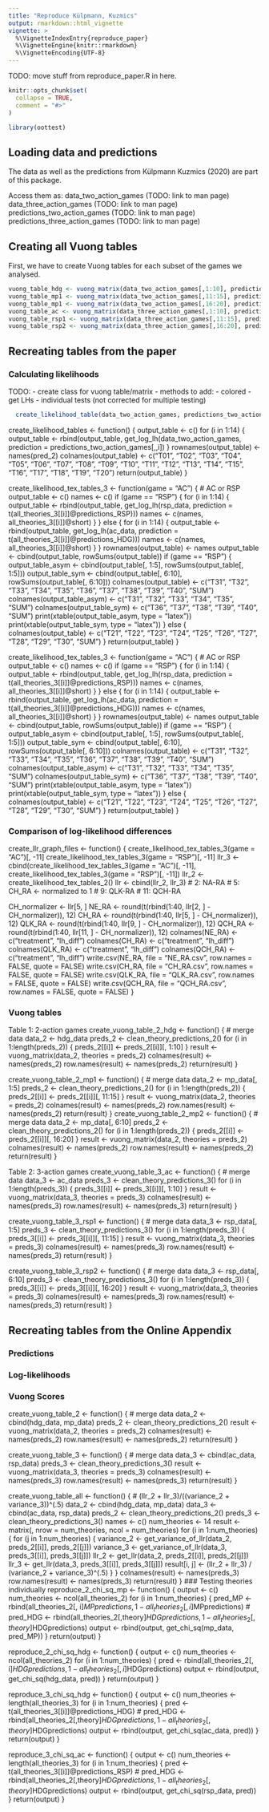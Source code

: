 ```yaml
---
title: "Reproduce Külpmann, Kuzmics"
output: rmarkdown::html_vignette
vignette: >
  %\VignetteIndexEntry{reproduce_paper}
  %\VignetteEngine{knitr::rmarkdown}
  %\VignetteEncoding{UTF-8}
---
```

TODO: move stuff from reproduce_paper.R in here.

```r
knitr::opts_chunk$set(
  collapse = TRUE,
  comment = "#>"
)
```

```r
library(oottest)
```


## Loading data and predictions

The data as well as the predictions from Külpmann Kuzmics (2020) are part of this package.

Access them as:
data_two_action_games (TODO: link to man page)
data_three_action_games (TODO: link to man page)
predictions_two_action_games (TODO: link to man page)
predictions_three_action_games (TODO: link to man page)


## Creating all Vuong tables

First, we have to create Vuong tables for each subset of the games we analysed.

```r
vuong_table_hdg <- vuong_matrix(data_two_action_games[,1:10], predictions_two_action_games[,1:10,])
vuong_table_mp1 <- vuong_matrix(data_two_action_games[,11:15], predictions_two_action_games[,11:15,])
vuong_table_mp1 <- vuong_matrix(data_two_action_games[,16:20], predictions_two_action_games[,16:20,])
vuong_table_ac <- vuong_matrix(data_three_action_games[,1:10], predictions_three_action_games[,1:10,])
vuong_table_rsp1 <- vuong_matrix(data_three_action_games[,11:15], predictions_three_action_games[,11:15,])
vuong_table_rsp2 <- vuong_matrix(data_three_action_games[,16:20], predictions_three_action_games[,16:20,])
```


## Recreating tables from the paper
### Calculating likelihoods

TODO: 
- create class for vuong table/matrix
- methods to add:
  - colored
  - get LHs
  - individual tests (not corrected for multiple testing)

```r
  create_likelihood_table(data_two_action_games, predictions_two_action_games)

```

create_likelihood_tables <- function() {
  output_table <- c()
  for (i in 1:14) {
    output_table <- rbind(output_table, get_log_lh(data_two_action_games, prediction = predictions_two_action_games[,,i])
  }
  rownames(output_table) <- names(pred_2)
  colnames(output_table) <- c("T01", "T02", "T03", "T04", "T05", "T06", "T07", "T08", "T09", "T10", "T11", "T12", "T13", "T14", "T15", "T16", "T17", "T18", "T19", "T20")
  return(output_table)
}

create_likelihood_tex_tables_3 <- function(game = "AC") {
  # AC or RSP
  output_table <- c()
  names <- c()
  if (game == "RSP") {
    for (i in 1:14) {
      output_table <- rbind(output_table, get_log_lh(rsp_data, prediction = t(all_theories_3[[i]]@predictions_RSP)))
      names <- c(names, all_theories_3[[i]]@short)
    }
  } else {
    for (i in 1:14) {
      output_table <- rbind(output_table, get_log_lh(ac_data, prediction = t(all_theories_3[[i]]@predictions_HDG)))
      names <- c(names, all_theories_3[[i]]@short)
    }
  }
  rownames(output_table) <- names
  output_table <- cbind(output_table, rowSums(output_table))
  if (game == "RSP") {
    output_table_asym <- cbind(output_table[, 1:5], rowSums(output_table[, 1:5]))
    output_table_sym <- cbind(output_table[, 6:10], rowSums(output_table[, 6:10]))
    colnames(output_table) <- c("T31", "T32", "T33", "T34", "T35", "T36", "T37", "T38", "T39", "T40", "SUM")
    colnames(output_table_asym) <- c("T31", "T32", "T33", "T34", "T35", "SUM")
    colnames(output_table_sym) <- c("T36", "T37", "T38", "T39", "T40", "SUM")
    print(xtable(output_table_asym, type = "latex"))
    print(xtable(output_table_sym, type = "latex"))
  } else {
    colnames(output_table) <- c("T21", "T22", "T23", "T24", "T25", "T26", "T27", "T28", "T29", "T30", "SUM")
  }
  return(output_table)
}

create_likelihood_tex_tables_3 <- function(game = "AC") {
  # AC or RSP
  output_table <- c()
  names <- c()
  if (game == "RSP") {
    for (i in 1:14) {
      output_table <- rbind(output_table, get_log_lh(rsp_data, prediction = t(all_theories_3[[i]]@predictions_RSP)))
      names <- c(names, all_theories_3[[i]]@short)
    }
  } else {
    for (i in 1:14) {
      output_table <- rbind(output_table, get_log_lh(ac_data, prediction = t(all_theories_3[[i]]@predictions_HDG)))
      names <- c(names, all_theories_3[[i]]@short)
    }
  }
  rownames(output_table) <- names
  output_table <- cbind(output_table, rowSums(output_table))
  if (game == "RSP") {
    output_table_asym <- cbind(output_table[, 1:5], rowSums(output_table[, 1:5]))
    output_table_sym <- cbind(output_table[, 6:10], rowSums(output_table[, 6:10]))
    colnames(output_table) <- c("T31", "T32", "T33", "T34", "T35", "T36", "T37", "T38", "T39", "T40", "SUM")
    colnames(output_table_asym) <- c("T31", "T32", "T33", "T34", "T35", "SUM")
    colnames(output_table_sym) <- c("T36", "T37", "T38", "T39", "T40", "SUM")
    print(xtable(output_table_asym, type = "latex"))
    print(xtable(output_table_sym, type = "latex"))
  } else {
    colnames(output_table) <- c("T21", "T22", "T23", "T24", "T25", "T26", "T27", "T28", "T29", "T30", "SUM")
  }
  return(output_table)
}

### Comparison of log-likelihood differences


create_llr_graph_files <- function() {
  create_likelihood_tex_tables_3(game = "AC")[, -11]
  create_likelihood_tex_tables_3(game = "RSP")[, -11]
  llr_3 <- cbind(create_likelihood_tex_tables_3(game = "AC")[, -11], create_likelihood_tex_tables_3(game = "RSP")[, -11])
  llr_2 <- create_likelihood_tex_tables_2()
  llr <- cbind(llr_2, llr_3)
  # 2: NA-RA
  # 5: CH_RA <- normalized to 1
  # 9: QLK-RA
  # 11: QCH-RA

  CH_normalizer <- llr[5, ]
  NE_RA <- round(t(rbind(1:40, llr[2, ] - CH_normalizer)), 12)
  CH_RA <- round(t(rbind(1:40, llr[5, ] - CH_normalizer)), 12)
  QLK_RA <- round(t(rbind(1:40, llr[9, ] - CH_normalizer)), 12)
  QCH_RA <- round(t(rbind(1:40, llr[11, ] - CH_normalizer)), 12)
  colnames(NE_RA) <- c("treatment", "lh_diff")
  colnames(CH_RA) <- c("treatment", "lh_diff")
  colnames(QLK_RA) <- c("treatment", "lh_diff")
  colnames(QCH_RA) <- c("treatment", "lh_diff")
  write.csv(NE_RA, file = "NE_RA.csv", row.names = FALSE, quote = FALSE)
  write.csv(CH_RA, file = "CH_RA.csv", row.names = FALSE, quote = FALSE)
  write.csv(QLK_RA, file = "QLK_RA.csv", row.names = FALSE, quote = FALSE)
  write.csv(QCH_RA, file = "QCH_RA.csv", row.names = FALSE, quote = FALSE)
}

### Vuong tables
Table 1: 2-action games
create_vuong_table_2_hdg <- function() {
  # merge data
  data_2 <- hdg_data
  preds_2 <- clean_theory_predictions_2()
  for (i in 1:length(preds_2)) {
    preds_2[[i]] <- preds_2[[i]][, 1:10]
  }
  result <- vuong_matrix(data_2, theories = preds_2)
  colnames(result) <- names(preds_2)
  row.names(result) <- names(preds_2)
  return(result)
}

create_vuong_table_2_mp1 <- function() {
  # merge data
  data_2 <- mp_data[, 1:5]
  preds_2 <- clean_theory_predictions_2()
  for (i in 1:length(preds_2)) {
    preds_2[[i]] <- preds_2[[i]][, 11:15]
  }
  result <- vuong_matrix(data_2, theories = preds_2)
  colnames(result) <- names(preds_2)
  row.names(result) <- names(preds_2)
  return(result)
}
create_vuong_table_2_mp2 <- function() {
  # merge data
  data_2 <- mp_data[, 6:10]
  preds_2 <- clean_theory_predictions_2()
  for (i in 1:length(preds_2)) {
    preds_2[[i]] <- preds_2[[i]][, 16:20]
  }
  result <- vuong_matrix(data_2, theories = preds_2)
  colnames(result) <- names(preds_2)
  row.names(result) <- names(preds_2)
  return(result)
}

Table 2: 3-action games
create_vuong_table_3_ac <- function() {
  # merge data
  data_3 <- ac_data
  preds_3 <- clean_theory_predictions_3()
  for (i in 1:length(preds_3)) {
    preds_3[[i]] <- preds_3[[i]][, 1:10]
  }
  result <- vuong_matrix(data_3, theories = preds_3)
  colnames(result) <- names(preds_3)
  row.names(result) <- names(preds_3)
  return(result)
}

create_vuong_table_3_rsp1 <- function() {
  # merge data
  data_3 <- rsp_data[, 1:5]
  preds_3 <- clean_theory_predictions_3()
  for (i in 1:length(preds_3)) {
    preds_3[[i]] <- preds_3[[i]][, 11:15]
  }
  result <- vuong_matrix(data_3, theories = preds_3)
  colnames(result) <- names(preds_3)
  row.names(result) <- names(preds_3)
  return(result)
}

create_vuong_table_3_rsp2 <- function() {
  # merge data
  data_3 <- rsp_data[, 6:10]
  preds_3 <- clean_theory_predictions_3()
  for (i in 1:length(preds_3)) {
    preds_3[[i]] <- preds_3[[i]][, 16:20]
  }
  result <- vuong_matrix(data_3, theories = preds_3)
  colnames(result) <- names(preds_3)
  row.names(result) <- names(preds_3)
  return(result)
}


## Recreating tables from the Online Appendix
### Predictions

### Log-likelihoods


### Vuong Scores


create_vuong_table_2 <- function() {
  # merge data
  data_2 <- cbind(hdg_data, mp_data)
  preds_2 <- clean_theory_predictions_2()
  result <- vuong_matrix(data_2, theories = preds_2)
  colnames(result) <- names(preds_2)
  row.names(result) <- names(preds_2)
  return(result)
}

create_vuong_table_3 <- function() {
  # merge data
  data_3 <- cbind(ac_data, rsp_data)
  preds_3 <- clean_theory_predictions_3()
  result <- vuong_matrix(data_3, theories = preds_3)
  colnames(result) <- names(preds_3)
  row.names(result) <- names(preds_3)
  return(result)
}

create_vuong_table_all <- function() {
  # (llr_2 + llr_3)/((variance_2 + variance_3))^(.5)
  data_2 <- cbind(hdg_data, mp_data)
  data_3 <- cbind(ac_data, rsp_data)
  preds_2 <- clean_theory_predictions_2()
  preds_3 <- clean_theory_predictions_3()
  names <- c()
  num_theories <- 14
  result <- matrix(, nrow = num_theories, ncol = num_theories)
  for (i in 1:num_theories) {
    for (j in 1:num_theories) {
      variance_2 <- get_variance_of_llr(data_2, preds_2[[i]], preds_2[[j]])
      variance_3 <- get_variance_of_llr(data_3, preds_3[[i]], preds_3[[j]])
      llr_2 <- get_llr(data_2, preds_2[[i]], preds_2[[j]])
      llr_3 <- get_llr(data_3, preds_3[[i]], preds_3[[j]])
      result[i, j] <- (llr_2 + llr_3) / (variance_2 + variance_3)^(.5)
    }
  }
  colnames(result) <- names(preds_3)
  row.names(result) <- names(preds_3)
  return(result)
}
### Testing theories individually
reproduce_2_chi_sq_mp <- function() {
  output <- c()
  num_theories <- ncol(all_theories_2)
  for (i in 1:num_theories) {
    pred_MP <- rbind(all_theories_2[, i]$MPpredictions, 1 - all_theories_2[, i]$MPpredictions)
    # pred_HDG <- rbind(all_theories_2[,theory]$HDGpredictions, 1- all_theories_2[,theory]$HDGpredictions)
    output <- rbind(output, get_chi_sq(mp_data, pred_MP))
  }
  return(output)
}

reproduce_2_chi_sq_hdg <- function() {
  output <- c()
  num_theories <- ncol(all_theories_2)
  for (i in 1:num_theories) {
    pred <- rbind(all_theories_2[, i]$HDGpredictions, 1 - all_theories_2[, i]$HDGpredictions)
    output <- rbind(output, get_chi_sq(hdg_data, pred))
  }
  return(output)
}

reproduce_3_chi_sq_hdg <- function() {
  output <- c()
  num_theories <- length(all_theories_3)
  for (i in 1:num_theories) {
    pred <- t(all_theories_3[[i]]@predictions_HDG)
    # pred_HDG <- rbind(all_theories_2[,theory]$HDGpredictions, 1- all_theories_2[,theory]$HDGpredictions)
    output <- rbind(output, get_chi_sq(ac_data, pred))
  }
  return(output)
}

reproduce_3_chi_sq_ac <- function() {
  output <- c()
  num_theories <- length(all_theories_3)
  for (i in 1:num_theories) {
    pred <- t(all_theories_3[[i]]@predictions_RSP)
    # pred_HDG <- rbind(all_theories_2[,theory]$HDGpredictions, 1- all_theories_2[,theory]$HDGpredictions)
    output <- rbind(output, get_chi_sq(rsp_data, pred))
  }
  return(output)
}


